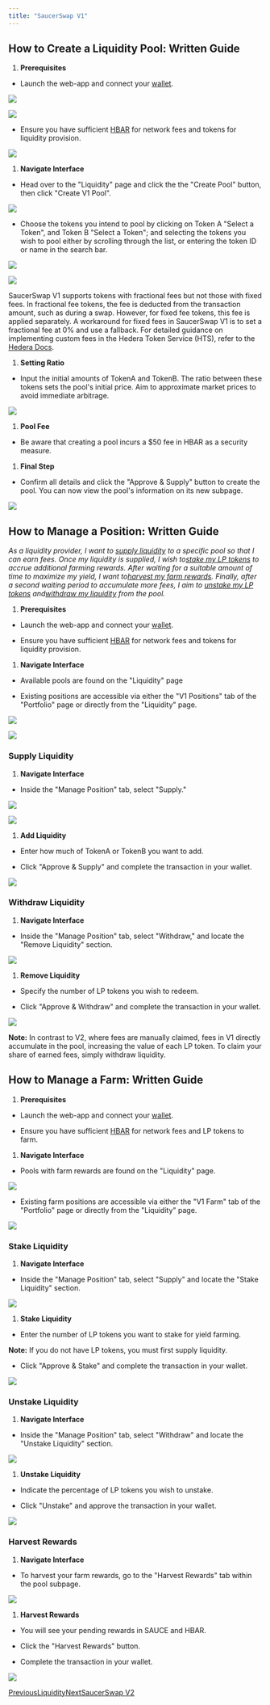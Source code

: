 ```yaml
---
title: "SaucerSwap V1"
---
```




## How to Create a Liquidity Pool: Written Guide

1. **Prerequisites**

* Launch the web-app and connect your [wallet](/get-started/hedera-guide/create-hedera-wallet).

![](/images/get-started/saucerswap-tutorials/liquidity/files%2Fv0%2Fb%2Fgitbook-x-prod.appspot.com%2Fo%2Fspaces%252F5hXF6kx1TaOoCMAhLCv3%252Fuploads%252FMNbzjzWhdNEtPL046jMJ%252FConnect%2520Wallet.png)

<Frame caption="HashPack was used in this example.">
  <img src="/images/get-started/saucerswap-tutorials/liquidity/files%2Fv0%2Fb%2Fgitbook-x-prod.appspot.com%2Fo%2Fspaces%252F5hXF6kx1TaOoCMAhLCv3%252Fuploads%252FGTaDZkL81hys1Q7HeInE%252FConnect%2520Wallet%25202.png" />
</Frame>

* Ensure you have sufficient [HBAR](/get-started/hedera-guide/get-hbar) for network fees and tokens for liquidity provision.

![](/images/get-started/saucerswap-tutorials/liquidity/files%2Fv0%2Fb%2Fgitbook-x-prod.appspot.com%2Fo%2Fspaces%252F5hXF6kx1TaOoCMAhLCv3%252Fuploads%252FOgLx9Ii7eAZZQZ5cv3A4%252FPortfolio%2520-%2520Tokens.png)

1. **Navigate Interface**

* Head over to the "Liquidity" page and click the the "Create Pool" button, then click "Create V1 Pool".

![](/images/get-started/saucerswap-tutorials/liquidity/files%2Fv0%2Fb%2Fgitbook-x-prod.appspot.com%2Fo%2Fspaces%252F5hXF6kx1TaOoCMAhLCv3%252Fuploads%252F17TDZWiucCdpNQW9IpUs%252FCaptura%2520de%2520pantalla%25202025-01-01%2520a%2520la%28s%29%252017.50.39.png)

* Choose the tokens you intend to pool by clicking on Token A "Select a Token", and Token B "Select a Token"; and selecting the tokens you wish to pool either by scrolling through the list, or entering the token ID or name in the search bar.

![](/images/get-started/saucerswap-tutorials/liquidity/files%2Fv0%2Fb%2Fgitbook-x-prod.appspot.com%2Fo%2Fspaces%252F5hXF6kx1TaOoCMAhLCv3%252Fuploads%252Fgko3VdW3YzHDfSypO1wa%252FCaptura%2520de%2520pantalla%25202025-01-01%2520a%2520la%28s%29%252018.26.04.png)

![](/images/get-started/saucerswap-tutorials/liquidity/files%2Fv0%2Fb%2Fgitbook-x-prod.appspot.com%2Fo%2Fspaces%252F5hXF6kx1TaOoCMAhLCv3%252Fuploads%252FfDaizmd9cHFd90iUcyHd%252FCaptura%2520de%2520pantalla%25202025-01-01%2520a%2520la%28s%29%252018.28.58.png)

SaucerSwap V1 supports tokens with fractional fees but not those with fixed fees. In fractional fee tokens, the fee is deducted from the transaction amount, such as during a swap. However, for fixed fee tokens, this fee is applied separately. A workaround for fixed fees in SaucerSwap V1 is to set a fractional fee at 0% and use a fallback. For detailed guidance on implementing custom fees in the Hedera Token Service (HTS), refer to the [Hedera Docs](https://docs.hedera.com/hedera/sdks-and-apis/hedera-api/token-service/customfees).

1. **Setting Ratio**

* Input the initial amounts of TokenA and TokenB. The ratio between these tokens sets the pool's initial price. Aim to approximate market prices to avoid immediate arbitrage.

![](/images/get-started/saucerswap-tutorials/liquidity/files%2Fv0%2Fb%2Fgitbook-x-prod.appspot.com%2Fo%2Fspaces%252F5hXF6kx1TaOoCMAhLCv3%252Fuploads%252FpSV0nCSjLTRhZdBFU0cq%252FCaptura%2520de%2520pantalla%25202025-01-01%2520a%2520la%28s%29%252018.31.17.png)

1. **Pool Fee**

* Be aware that creating a pool incurs a $50 fee in HBAR as a security measure.

1. **Final Step**

* Confirm all details and click the "Approve & Supply" button to create the pool. You can now view the pool's information on its new subpage.

![](/images/get-started/saucerswap-tutorials/liquidity/files%2Fv0%2Fb%2Fgitbook-x-prod.appspot.com%2Fo%2Fspaces%252F5hXF6kx1TaOoCMAhLCv3%252Fuploads%252Foc2KbILKRMm98O2lOALC%252FScreenshot%25202023-10-29%2520at%25204.43.40%25E2%2580%25AFPM.png)

## How to Manage a Position: Written Guide

*As a liquidity provider, I want to* [*supply liquidity*](/get-started/saucerswap-tutorials/liquidity/saucerswap-v1#supply-liquidity)  *to a specific pool so that I can earn fees. Once my liquidity is supplied, I wish to*[*stake my LP tokens*](/get-started/saucerswap-tutorials/liquidity/saucerswap-v1#stake-liquidity)  *to accrue additional farming rewards. After waiting for a suitable amount of time to maximize my yield, I want to*[*harvest my farm rewards*](/get-started/saucerswap-tutorials/liquidity/saucerswap-v1#harvest-rewards)*. Finally, after a second waiting period to accumulate more fees, I aim to* [*unstake my LP tokens*](/get-started/saucerswap-tutorials/liquidity/saucerswap-v1#unstake-liquidity)  *and*[*withdraw my liquidity*](/get-started/saucerswap-tutorials/liquidity/saucerswap-v1#withdraw-liquidity) *from the pool.*

1. **Prerequisites**

* Launch the web-app and connect your [wallet](/get-started/hedera-guide/create-hedera-wallet).

* Ensure you have sufficient [HBAR](/get-started/hedera-guide/get-hbar) for network fees and tokens for liquidity provision.

1. **Navigate Interface**

* Available pools are found on the "Liquidity" page

* Existing positions are accessible via either the "V1 Positions" tab of the "Portfolio" page or directly from the "Liquidity" page.

![](/images/get-started/saucerswap-tutorials/liquidity/files%2Fv0%2Fb%2Fgitbook-x-prod.appspot.com%2Fo%2Fspaces%252F5hXF6kx1TaOoCMAhLCv3%252Fuploads%252FQkYvAjqk1OUdYq4cYTWs%252FScreenshot%25202023-10-29%2520at%25204.48.14%25E2%2580%25AFPM.png)

![](/images/get-started/saucerswap-tutorials/liquidity/files%2Fv0%2Fb%2Fgitbook-x-prod.appspot.com%2Fo%2Fspaces%252F5hXF6kx1TaOoCMAhLCv3%252Fuploads%252FPYQrsb56ptddC5YkNYMT%252FScreenshot%25202023-10-29%2520at%25204.46.01%25E2%2580%25AFPM.png)

### Supply Liquidity

1. **Navigate Interface**

* Inside the "Manage Position" tab, select "Supply."

![](/images/get-started/saucerswap-tutorials/liquidity/files%2Fv0%2Fb%2Fgitbook-x-prod.appspot.com%2Fo%2Fspaces%252F5hXF6kx1TaOoCMAhLCv3%252Fuploads%252FdhPQpUyZYhBsXXOshzUI%252FScreenshot%25202023-10-29%2520at%25204.50.40%25E2%2580%25AFPM.png)

![](/images/get-started/saucerswap-tutorials/liquidity/files%2Fv0%2Fb%2Fgitbook-x-prod.appspot.com%2Fo%2Fspaces%252F5hXF6kx1TaOoCMAhLCv3%252Fuploads%252F26gP7JrtbgkDuvPJlr9x%252FScreenshot%25202023-10-29%2520at%25204.52.11%25E2%2580%25AFPM.png)

1. **Add Liquidity**

* Enter how much of TokenA or TokenB you want to add.

* Click "Approve & Supply" and complete the transaction in your wallet.

![](/images/get-started/saucerswap-tutorials/liquidity/files%2Fv0%2Fb%2Fgitbook-x-prod.appspot.com%2Fo%2Fspaces%252F5hXF6kx1TaOoCMAhLCv3%252Fuploads%252FLYfRDVJQqZtT1VbicOdL%252FScreenshot%25202023-10-29%2520at%25204.53.17%25E2%2580%25AFPM.png)

### Withdraw Liquidity

1. **Navigate Interface**

* Inside the "Manage Position" tab, select "Withdraw," and locate the "Remove Liquidity" section.

![](/images/get-started/saucerswap-tutorials/liquidity/files%2Fv0%2Fb%2Fgitbook-x-prod.appspot.com%2Fo%2Fspaces%252F5hXF6kx1TaOoCMAhLCv3%252Fuploads%252FdhcueNXB6iE2hzRNdcAB%252FScreenshot%25202023-10-29%2520at%25205.01.57%25E2%2580%25AFPM.png)

1. **Remove Liquidity**

* Specify the number of LP tokens you wish to redeem.

* Click "Approve & Withdraw" and complete the transaction in your wallet.

![](/images/get-started/saucerswap-tutorials/liquidity/files%2Fv0%2Fb%2Fgitbook-x-prod.appspot.com%2Fo%2Fspaces%252F5hXF6kx1TaOoCMAhLCv3%252Fuploads%252FlfP48dUV58mQODlG1wH3%252FScreenshot%25202023-10-29%2520at%25205.03.15%25E2%2580%25AFPM.png)

**Note:** In contrast to V2, where fees are manually claimed, fees in V1 directly accumulate in the pool, increasing the value of each LP token. To claim your share of earned fees, simply withdraw liquidity.

## How to Manage a Farm: Written Guide

1. **Prerequisites**

* Launch the web-app and connect your [wallet](/get-started/hedera-guide/create-hedera-wallet).

* Ensure you have sufficient [HBAR](/get-started/hedera-guide/get-hbar) for network fees and LP tokens to farm.

1. **Navigate Interface**

* Pools with farm rewards are found on the "Liquidity" page.

![](/images/get-started/saucerswap-tutorials/liquidity/files%2Fv0%2Fb%2Fgitbook-x-prod.appspot.com%2Fo%2Fspaces%252F5hXF6kx1TaOoCMAhLCv3%252Fuploads%252FZAWIa03NG3CWPk0uWalh%252FScreenshot%25202023-10-29%2520at%25205.06.03%25E2%2580%25AFPM.png)

* Existing farm positions are accessible via either the "V1 Farm" tab of the "Portfolio" page or directly from the "Liquidity" page.

![](/images/get-started/saucerswap-tutorials/liquidity/files%2Fv0%2Fb%2Fgitbook-x-prod.appspot.com%2Fo%2Fspaces%252F5hXF6kx1TaOoCMAhLCv3%252Fuploads%252Fh4kBWD6ChBIsuWzhq5yV%252FScreenshot%25202023-10-29%2520at%25205.09.01%25E2%2580%25AFPM.png)

### Stake Liquidity

1. **Navigate Interface**

* Inside the "Manage Position" tab, select "Supply" and locate the "Stake Liquidity" section.

![](/images/get-started/saucerswap-tutorials/liquidity/files%2Fv0%2Fb%2Fgitbook-x-prod.appspot.com%2Fo%2Fspaces%252F5hXF6kx1TaOoCMAhLCv3%252Fuploads%252FGaItVhplbLztfNPELfMx%252FScreenshot%25202023-10-29%2520at%25205.11.27%25E2%2580%25AFPM.png)

1. **Stake Liquidity**

* Enter the number of LP tokens you want to stake for yield farming.

**Note:** If you do not have LP tokens, you must first supply liquidity.

* Click "Approve & Stake" and complete the transaction in your wallet.

![](/images/get-started/saucerswap-tutorials/liquidity/files%2Fv0%2Fb%2Fgitbook-x-prod.appspot.com%2Fo%2Fspaces%252F5hXF6kx1TaOoCMAhLCv3%252Fuploads%252FAL8GYpRWnLQKk6C1V3Wr%252FScreenshot%25202023-10-29%2520at%25205.13.38%25E2%2580%25AFPM.png)

### Unstake Liquidity

1. **Navigate Interface**

* Inside the "Manage Position" tab, select "Withdraw" and locate the "Unstake Liquidity" section.

![](/images/get-started/saucerswap-tutorials/liquidity/files%2Fv0%2Fb%2Fgitbook-x-prod.appspot.com%2Fo%2Fspaces%252F5hXF6kx1TaOoCMAhLCv3%252Fuploads%252F0RONjycQMXHY9SN4cBRY%252FScreenshot%25202023-10-29%2520at%25205.15.22%25E2%2580%25AFPM.png)

1. **Unstake Liquidity**

* Indicate the percentage of LP tokens you wish to unstake.

* Click "Unstake" and approve the transaction in your wallet.

![](/images/get-started/saucerswap-tutorials/liquidity/files%2Fv0%2Fb%2Fgitbook-x-prod.appspot.com%2Fo%2Fspaces%252F5hXF6kx1TaOoCMAhLCv3%252Fuploads%252FP4Px2amGEN45QYVAMbol%252FScreenshot%25202023-10-29%2520at%25205.16.45%25E2%2580%25AFPM.png)

### Harvest Rewards

1. **Navigate Interface**

* To harvest your farm rewards, go to the "Harvest Rewards" tab within the pool subpage.

![](/images/get-started/saucerswap-tutorials/liquidity/files%2Fv0%2Fb%2Fgitbook-x-prod.appspot.com%2Fo%2Fspaces%252F5hXF6kx1TaOoCMAhLCv3%252Fuploads%252FFhuiFEpCIKVtHEFMw2uW%252FScreenshot%25202023-10-29%2520at%25205.18.30%25E2%2580%25AFPM.png)

1. **Harvest Rewards**

* You will see your pending rewards in SAUCE and HBAR.

* Click the "Harvest Rewards" button.

* Complete the transaction in your wallet.

![](/images/get-started/saucerswap-tutorials/liquidity/files%2Fv0%2Fb%2Fgitbook-x-prod.appspot.com%2Fo%2Fspaces%252F5hXF6kx1TaOoCMAhLCv3%252Fuploads%252FLvF2qtcZP3yfhy6hLOCw%252FScreenshot%25202023-10-29%2520at%25205.19.22%25E2%2580%25AFPM.png)

[PreviousLiquidity](/get-started/saucerswap-tutorials/liquidity)[NextSaucerSwap V2](/get-started/saucerswap-tutorials/liquidity/saucerswap-v2)
